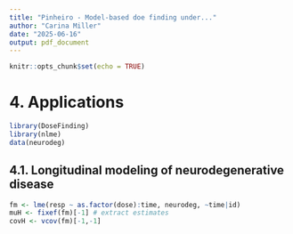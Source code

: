 ```yaml
---
title: "Pinheiro - Model-based doe finding under..."
author: "Carina Miller"
date: "2025-06-16"
output: pdf_document
---
```


```r
knitr::opts_chunk$set(echo = TRUE)
```

# 4. Applications
```r
library(DoseFinding)
library(nlme)
data(neurodeg)
```
## 4.1. Longitudinal modeling of neurodegenerative disease
```r
fm <- lme(resp ~ as.factor(dose):time, neurodeg, ~time|id)
muH <- fixef(fm)[-1] # extract estimates
covH <- vcov(fm)[-1,-1]
```

